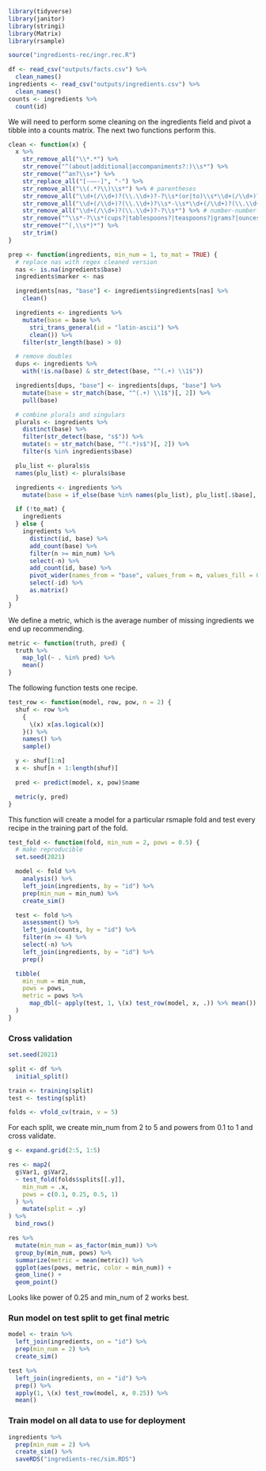 ```r
library(tidyverse)
library(janitor)
library(stringi)
library(Matrix)
library(rsample)

source("ingredients-rec/ingr.rec.R")
```

```r
df <- read_csv("outputs/facts.csv") %>%
  clean_names()
ingredients <- read_csv("outputs/ingredients.csv") %>%
  clean_names()
counts <- ingredients %>%
  count(id)
```

We will need to perform some cleaning on the ingredients field and pivot a tibble into a counts matrix.  The next two functions perform this.

```r
clean <- function(x) {
  x %>%
    str_remove_all("\\*.*") %>%
    str_remove("^(about|additional|accompaniments?:)\\s*") %>%
    str_remove("^an?\\s+") %>%
    str_replace_all("[-—–‑]", "-") %>%
    str_remove_all("\\(.*?\\)\\s*") %>% # parentheses
    str_remove_all("\\d+(/\\d+)?(\\.\\d+)?-?\\s*(or|to)\\s*\\d+(/\\d+)?(\\.\\d+)?[-—–]?\\s?") %>% # number to|or number
    str_remove_all("\\d+(/\\d+)?(\\.\\d+)?\\s*-\\s*\\d+(/\\d+)?(\\.\\d+)?\\s?") %>%
    str_remove_all("\\d+(/\\d+)?(\\.\\d+)?-?\\s*") %>% # number-number
    str_remove("^\\s*-?\\s*(cups?|tablespoons?|teaspoons?|grams?|ounces?|lbs?|pounds?|large|recipes?|small|oz|sticks?|inch|qt\\.|lb\\.|bags?|quarts?|gallons?|pints?|cans?) ") %>%
    str_remove("^(,\\s*)*") %>%
    str_trim()
}

prep <- function(ingredients, min_num = 1, to_mat = TRUE) {
  # replace nas with regex cleaned version
  nas <- is.na(ingredients$base)
  ingredients$marker <- nas

  ingredients[nas, "base"] <- ingredients$ingredients[nas] %>%
    clean()

  ingredients <- ingredients %>%
    mutate(base = base %>%
      stri_trans_general(id = "latin-ascii") %>%
      clean()) %>%
    filter(str_length(base) > 0)

  # remove doubles
  dups <- ingredients %>%
    with(!is.na(base) & str_detect(base, "^(.+) \\1$"))

  ingredients[dups, "base"] <- ingredients[dups, "base"] %>%
    mutate(base = str_match(base, "^(.+) \\1$")[, 2]) %>%
    pull(base)

  # combine plurals and singulars
  plurals <- ingredients %>%
    distinct(base) %>%
    filter(str_detect(base, "s$")) %>%
    mutate(s = str_match(base, "^(.*)s$")[, 2]) %>%
    filter(s %in% ingredients$base)

  plu_list <- plurals$s
  names(plu_list) <- plurals$base

  ingredients <- ingredients %>%
    mutate(base = if_else(base %in% names(plu_list), plu_list[.$base], base))

  if (!to_mat) {
    ingredients
  } else {
    ingredients %>%
      distinct(id, base) %>%
      add_count(base) %>%
      filter(n >= min_num) %>%
      select(-n) %>%
      add_count(id, base) %>%
      pivot_wider(names_from = "base", values_from = n, values_fill = 0) %>%
      select(-id) %>%
      as.matrix()
  }
}
```

We define a metric, which is the average number of missing ingredients we end up recommending.

```r
metric <- function(truth, pred) {
  truth %>%
    map_lgl(~ . %in% pred) %>%
    mean()
}
```

The following function tests one recipe.

```r
test_row <- function(model, row, pow, n = 2) {
  shuf <- row %>%
    {
      \(x) x[as.logical(x)]
    }() %>%
    names() %>%
    sample()

  y <- shuf[1:n]
  x <- shuf[n + 1:length(shuf)]

  pred <- predict(model, x, pow)$name

  metric(y, pred)
}
```

This function will create a model for a particular rsmaple fold and test every recipe in the training part of the fold.

```r
test_fold <- function(fold, min_num = 2, pows = 0.5) {
  # make reproducible
  set.seed(2021)

  model <- fold %>%
    analysis() %>%
    left_join(ingredients, by = "id") %>%
    prep(min_num = min_num) %>%
    create_sim()

  test <- fold %>%
    assessment() %>%
    left_join(counts, by = "id") %>%
    filter(n >= 4) %>%
    select(-n) %>%
    left_join(ingredients, by = "id") %>%
    prep()

  tibble(
    min_num = min_num,
    pows = pows,
    metric = pows %>%
      map_dbl(~ apply(test, 1, \(x) test_row(model, x, .)) %>% mean())
  )
}
```

### Cross validation

```r
set.seed(2021)

split <- df %>%
  initial_split()

train <- training(split)
test <- testing(split)

folds <- vfold_cv(train, v = 5)
```

For each split, we create min_num from 2 to 5 and powers from 0.1 to 1 and cross validate.

```r
g <- expand.grid(2:5, 1:5)

res <- map2(
  g$Var1, g$Var2,
  ~ test_fold(folds$splits[[.y]],
    min_num = .x,
    pows = c(0.1, 0.25, 0.5, 1)
  ) %>%
    mutate(split = .y)
) %>%
  bind_rows()

res %>% 
  mutate(min_num = as_factor(min_num)) %>% 
  group_by(min_num, pows) %>%
  summarize(metric = mean(metric)) %>% 
  ggplot(aes(pows, metric, color = min_num)) +
  geom_line() +
  geom_point()
```

Looks like power of 0.25 and min_num of 2 works best.

### Run model on test split to get final metric

```r
model <- train %>%
  left_join(ingredients, on = "id") %>% 
  prep(min_num = 2) %>%
  create_sim()

test %>% 
  left_join(ingredients, on = "id") %>% 
  prep() %>% 
  apply(1, \(x) test_row(model, x, 0.25)) %>% 
  mean()
```

### Train model on all data to use for deployment

```r
ingredients %>% 
  prep(min_num = 2) %>% 
  create_sim() %>% 
  saveRDS("ingredients-rec/sim.RDS")
```
